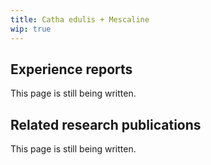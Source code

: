 ---
title: Catha edulis + Mescaline
wip: true
---

## Experience reports

This page is still being written.

## Related research publications

This page is still being written.

